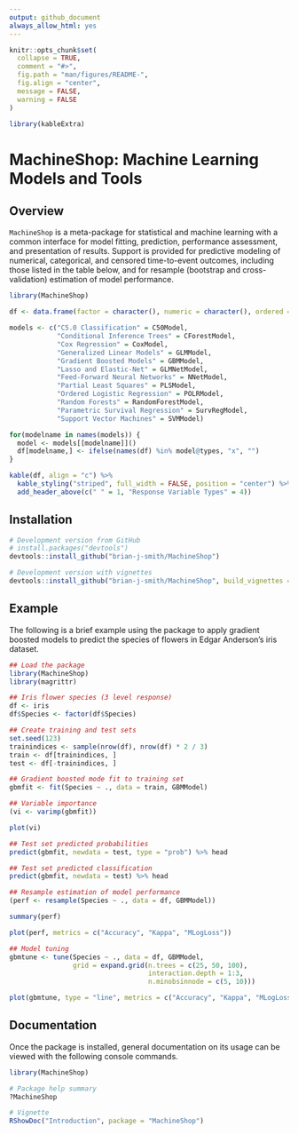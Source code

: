 ```yaml
---
output: github_document
always_allow_html: yes
---
```


<!-- README.md is generated from README.Rmd. Please edit that file -->

```r
knitr::opts_chunk$set(
  collapse = TRUE,
  comment = "#>",
  fig.path = "man/figures/README-",
  fig.align = "center",
  message = FALSE,
  warning = FALSE
)

library(kableExtra)
```

# MachineShop: Machine Learning Models and Tools

## Overview

`MachineShop` is a meta-package for statistical and machine learning with a common interface for model fitting, prediction, performance assessment, and presentation of results.  Support is provided for predictive modeling of numerical, categorical, and censored time-to-event outcomes, including those listed in the table below, and for resample (bootstrap and cross-validation) estimation of model performance.

<div>
```r
library(MachineShop)

df <- data.frame(factor = character(), numeric = character(), ordered = character(), Surv = character(), stringsAsFactors = FALSE)

models <- c("C5.0 Classification" = C50Model,
            "Conditional Inference Trees" = CForestModel,
            "Cox Regression" = CoxModel,
            "Generalized Linear Models" = GLMModel,
            "Gradient Boosted Models" = GBMModel,
            "Lasso and Elastic-Net" = GLMNetModel,
            "Feed-Forward Neural Networks" = NNetModel,
            "Partial Least Squares" = PLSModel,
            "Ordered Logistic Regression" = POLRModel,
            "Random Forests" = RandomForestModel,
            "Parametric Survival Regression" = SurvRegModel,
            "Support Vector Machines" = SVMModel)

for(modelname in names(models)) {
  model <- models[[modelname]]()
  df[modelname,] <- ifelse(names(df) %in% model@types, "x", "")
}

kable(df, align = "c") %>%
  kable_styling("striped", full_width = FALSE, position = "center") %>%
  add_header_above(c(" " = 1, "Response Variable Types" = 4))
```
</div>

## Installation

```r
# Development version from GitHub
# install.packages("devtools")
devtools::install_github("brian-j-smith/MachineShop")

# Development version with vignettes
devtools::install_github("brian-j-smith/MachineShop", build_vignettes = TRUE)
```


## Example

The following is a brief example using the package to apply gradient boosted models to predict the species of flowers in Edgar Anderson's iris dataset.

```r
## Load the package
library(MachineShop)
library(magrittr)

## Iris flower species (3 level response)
df <- iris
df$Species <- factor(df$Species)

## Create training and test sets
set.seed(123)
trainindices <- sample(nrow(df), nrow(df) * 2 / 3)
train <- df[trainindices, ]
test <- df[-trainindices, ]

## Gradient boosted mode fit to training set
gbmfit <- fit(Species ~ ., data = train, GBMModel)

## Variable importance
(vi <- varimp(gbmfit))

plot(vi)
```

```r
## Test set predicted probabilities
predict(gbmfit, newdata = test, type = "prob") %>% head

## Test set predicted classification
predict(gbmfit, newdata = test) %>% head
```

```r
## Resample estimation of model performance
(perf <- resample(Species ~ ., data = df, GBMModel))

summary(perf)

plot(perf, metrics = c("Accuracy", "Kappa", "MLogLoss"))
```

```r
## Model tuning
gbmtune <- tune(Species ~ ., data = df, GBMModel,
                grid = expand.grid(n.trees = c(25, 50, 100),
                                   interaction.depth = 1:3,
                                   n.minobsinnode = c(5, 10)))

plot(gbmtune, type = "line", metrics = c("Accuracy", "Kappa", "MLogLoss"))
```

## Documentation

Once the package is installed, general documentation on its usage can be viewed with the following console commands.

```r
library(MachineShop)

# Package help summary
?MachineShop

# Vignette
RShowDoc("Introduction", package = "MachineShop")
```

